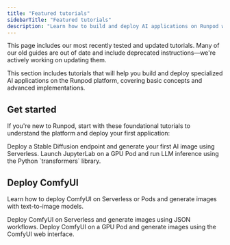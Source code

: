```yaml
---
title: "Featured tutorials"
sidebarTitle: "Featured tutorials"
description: "Learn how to build and deploy AI applications on Runpod with step-by-step guides."
---
```


<Note>
This page includes our most recently tested and updated tutorials. Many of our old guides are out of date and include deprecated instructions—we're actively working on updating them.
</Note>

This section includes tutorials that will help you build and deploy specialized AI applications on the Runpod platform, covering basic concepts and advanced implementations.

## Get started

If you're new to Runpod, start with these foundational tutorials to understand the platform and deploy your first application:

<CardGroup cols={2}>
  <Card title="Create an image generation endpoint with Serverless" href="/tutorials/serverless/run-your-first" icon="cloud-bolt" iconType="solid">
    Deploy a Stable Diffusion endpoint and generate your first AI image using Serverless.
  </Card>
  <Card title="Run LLM inference on Pods with JupyterLab" href="/tutorials/pods/run-your-first" icon="text-size" iconType="solid">
    Launch JupyterLab on a GPU Pod and run LLM inference using the Python `transformers` library.
  </Card>
</CardGroup>

## Deploy ComfyUI

Learn how to deploy ComfyUI on Serverless or Pods and generate images with text-to-image models.

<CardGroup cols={2}>
  <Card title="Generate images with ComfyUI on Serverless" href="/tutorials/serverless/comfyui" icon="brackets-curly" iconType="solid">
    Deploy ComfyUI on Serverless and generate images using JSON workflows.
  </Card>
  <Card title="Generate images with ComfyUI on Pods" href="/tutorials/pods/comfyui" icon="images" iconType="solid">
    Deploy ComfyUI on a GPU Pod and generate images using the ComfyUI web interface.
  </Card>
</CardGroup>